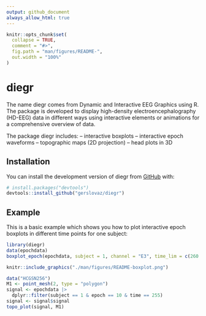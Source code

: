 ```yaml
---
output: github_document
always_allow_html: true
---
```


<!-- README.md is generated from README.Rmd. Please edit that file -->

```r
knitr::opts_chunk$set(
  collapse = TRUE,
  comment = "#>",
  fig.path = "man/figures/README-",
  out.width = "100%"
)
```

# diegr

<!-- badges: start -->
<!-- badges: end -->

The name diegr comes from Dynamic and Interactive EEG Graphics using R. The package is developed to display high-density electroencephalography (HD-EEG) data in different ways using interactive elements or animations for a comprehensive overview of data.

The package diegr includes: 
 -- interactive boxplots 
 -- interactive epoch waveforms
 -- topographic maps (2D projection) 
 -- head plots in 3D

## Installation

You can install the development version of diegr from [GitHub](https://github.com/) with:

``` r
# install.packages("devtools")
devtools::install_github("gerslovaz/diegr")
```

## Example

This is a basic example which shows you how to plot interactive epoch boxplots in different time points for one subject:

```r
library(diegr)
data(epochdata)
boxplot_epoch(epochdata, subject = 1, channel = "E3", time_lim = c(260:270))
```

```r
knitr::include_graphics("./man/figures/README-boxplot.png")
```


<!-- What is special about using `README.Rmd` instead of just `README.md`? You can include R chunks like so: -->

```r
data("HCGSN256")
M1 <- point_mesh(2, type = "polygon")
signal <- epochdata |>
  dplyr::filter(subject == 1 & epoch == 10 & time == 255) 
signal <- signal$signal
topo_plot(signal, M1)
```

<!-- You'll still need to render `README.Rmd` regularly, to keep `README.md` up-to-date. `devtools::build_readme()` is handy for this. -->

<!-- You can also embed plots, for example: -->

<!-- ```{r pressure, echo = FALSE} -->
<!-- plot(pressure) -->
<!-- ``` -->

<!-- In that case, don't forget to commit and push the resulting figure files, so they display on GitHub and CRAN. -->
